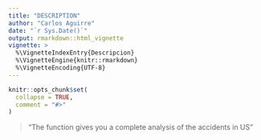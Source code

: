 ---
title: "DESCRIPTION"
author: "Carlos Aguirre"
date: "`r Sys.Date()`"
output: rmarkdown::html_vignette
vignette: >
  %\VignetteIndexEntry{Descripcion}
  %\VignetteEngine{knitr::rmarkdown}
  %\VignetteEncoding{UTF-8}
---

```{r setup, include = FALSE}
knitr::opts_chunk$set(
  collapse = TRUE,
  comment = "#>"
)
```


> "The function gives you a complete analysis of the accidents in US"

